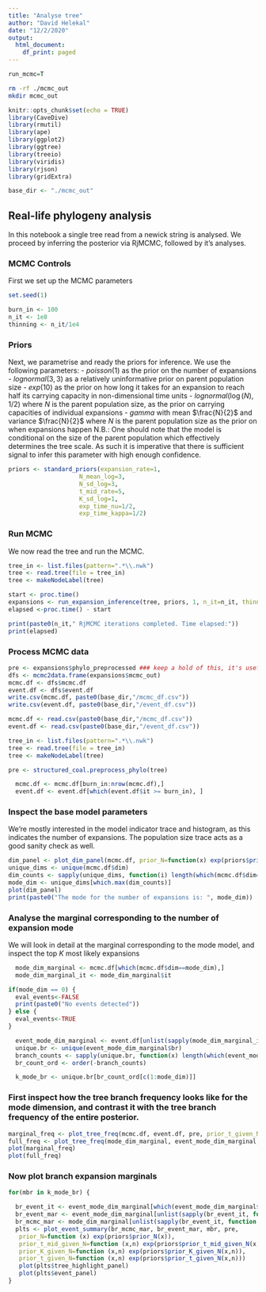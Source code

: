 ```yaml
---
title: "Analyse tree"
author: "David Helekal"
date: "12/2/2020"
output:
  html_document:
    df_print: paged
---
```


```r
run_mcmc=T
```

```bash
rm -rf ./mcmc_out
mkdir mcmc_out
```

```r
knitr::opts_chunk$set(echo = TRUE)
library(CaveDive)
library(rmutil)
library(ape)
library(ggplot2)
library(ggtree)
library(treeio)
library(viridis)
library(rjson)
library(gridExtra)

base_dir <- "./mcmc_out"
```
## Real-life phylogeny analysis

In this notebook a single tree read from a newick string is analysed.
We proceed by inferring the posterior via RjMCMC, followed by it's analyses. 

### MCMC Controls
First we set up the MCMC parameters
```r
set.seed(1)

burn_in <- 100
n_it <- 1e8
thinning <- n_it/1e4
```

### Priors
Next, we parametrise and ready the priors for inference.
We use the following parameters:
- $poisson(1)$ as the prior on the number of expansions
- $lognormal(3,3)$ as a relatively uninformative prior on parent population size
- $exp(10)$ as the prior on how long it takes for an expansion to reach half its carrying capacity in non-dimensional time units
- $lognormal(\log(N), 1/2)$ where $N$ is the parent population size, as the prior on carrying capacities of individual expansions
- $gamma$ with mean $\frac{N}{2}$ and variance $\frac{N}{2}$ where $N$ is the parent population size as the prior on when expansions happen
N.B.: One should note that the model is conditional on the size of the parent population which effectively determines the tree scale. As such it is imperative that there is sufficient signal to infer this parameter with high enough confidence.

```r
priors <- standard_priors(expansion_rate=1, 
                    N_mean_log=3, 
                    N_sd_log=3, 
                    t_mid_rate=5, 
                    K_sd_log=1, 
                    exp_time_nu=1/2, 
                    exp_time_kappa=1/2)
```

### Run MCMC
We now read the tree and run the MCMC.
```r
tree_in <- list.files(pattern=".*\\.nwk")
tree <- read.tree(file = tree_in)
tree <- makeNodeLabel(tree)

start <- proc.time()
expansions <- run_expansion_inference(tree, priors, 1, n_it=n_it, thinning=thinning)
elapsed <-proc.time() - start

print(paste0(n_it," RjMCMC iterations completed. Time elapsed:"))
print(elapsed)
```

### Process MCMC data
```r
pre <- expansions$phylo_preprocessed ### keep a hold of this, it's useful for plotting
dfs <- mcmc2data.frame(expansions$mcmc_out)
mcmc.df <- dfs$mcmc.df
event.df <- dfs$event.df
write.csv(mcmc.df, paste0(base_dir,"/mcmc_df.csv"))
write.csv(event.df, paste0(base_dir,"/event_df.csv"))
```

```r
mcmc.df <- read.csv(paste0(base_dir,"/mcmc_df.csv"))
event.df <- read.csv(paste0(base_dir,"/event_df.csv"))

tree_in <- list.files(pattern=".*\\.nwk")
tree <- read.tree(file = tree_in)
tree <- makeNodeLabel(tree)

pre <- structured_coal.preprocess_phylo(tree)
```

```r
  mcmc.df <- mcmc.df[burn_in:nrow(mcmc.df),]
  event.df <- event.df[which(event.df$it >= burn_in), ]
```

### Inspect the base model parameters
We're mostly interested in the model indicator trace and histogram, as this indicates the number of expansions.
The population size trace acts as a good sanity check as well.
```r
dim_panel <- plot_dim_panel(mcmc.df, prior_N=function(x) exp(priors$prior_N(x)))
unique_dims <- unique(mcmc.df$dim)
dim_counts <- sapply(unique_dims, function(i) length(which(mcmc.df$dim==i)))
mode_dim <- unique_dims[which.max(dim_counts)]
plot(dim_panel)
print(paste0("The mode for the number of expansions is: ", mode_dim))
```

### Analyse the marginal corresponding to the number of expansion mode
We will look in detail at the marginal corresponding to the mode model, and inspect the top $K$ most likely expansions
```r
  mode_dim_marginal <- mcmc.df[which(mcmc.df$dim==mode_dim),]
  mode_dim_marginal_it <- mode_dim_marginal$it
```

```r
if(mode_dim == 0) {
  eval_events<-FALSE
  print(paste0("No events detected"))
} else {
  eval_events<-TRUE
}
``` 

```r
  event_mode_dim_marginal <- event.df[unlist(sapply(mode_dim_marginal_it, function (x) which(event.df$it==x))),]
  unique.br <- unique(event_mode_dim_marginal$br)
  branch_counts <- sapply(unique.br, function(x) length(which(event_mode_dim_marginal$br == x)))
  br_count_ord <- order(-branch_counts)

  k_mode_br <- unique.br[br_count_ord[c(1:mode_dim)]]
```

### First inspect how the tree branch frequency looks like for the mode dimension, and contrast it with the tree branch frequency of the entire posterior. 
```r
marginal_freq <- plot_tree_freq(mcmc.df, event.df, pre, prior_t_given_N=function(t,N) exp(priors$prior_t_given_N(t,N)))
full_freq <- plot_tree_freq(mode_dim_marginal, event_mode_dim_marginal, pre, prior_t_given_N=function(t,N) exp(priors$prior_t_given_N(t,N)))
plot(marginal_freq)
plot(full_freq)
```

### Now plot branch expansion marginals
```r
for(mbr in k_mode_br) {

  br_event_it <- event_mode_dim_marginal[which(event_mode_dim_marginal$br==mbr),]$it
  br_event_mar <- event_mode_dim_marginal[unlist(sapply(br_event_it, function (x) which(event_mode_dim_marginal$it==x))),]
  br_mcmc_mar <- mode_dim_marginal[unlist(sapply(br_event_it, function (x) which(mode_dim_marginal$it==x))),]
  plts <- plot_event_summary(br_mcmc_mar, br_event_mar, mbr, pre, 
   prior_N=function (x) exp(priors$prior_N(x)), 
   prior_t_mid_given_N=function (x,n) exp(priors$prior_t_mid_given_N(x,n)), 
   prior_K_given_N=function (x,n) exp(priors$prior_K_given_N(x,n)), 
   prior_t_given_N=function (x,n) exp(priors$prior_t_given_N(x,n)))
   plot(plts$tree_highlight_panel)
   plot(plts$event_panel)
}
```

